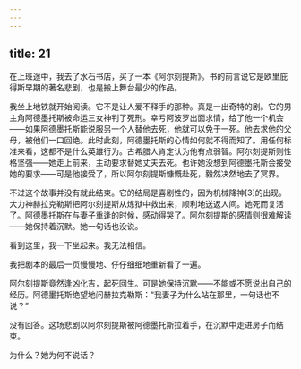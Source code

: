 ```yaml
---
---
---
```

title: 21
---




在上班途中，我去了水石书店，买了一本《阿尔刻提斯》。书的前言说它是欧里庇得斯早期的著名悲剧，也是搬上舞台最少的作品。

我坐上地铁就开始阅读。它不是让人爱不释手的那种。真是一出奇特的剧。它的男主角阿德墨托斯被命运三女神判了死刑。幸亏阿波罗出面求情，给了他一个机会——如果阿德墨托斯能说服另一个人替他去死，他就可以免于一死。他去求他的父母，被他们一口回绝。此时此刻，阿德墨托斯的心情如何就不得而知了。用任何标准来看，这都不是什么英雄行为。古希腊人肯定认为他有点弱智。阿尔刻提斯则性格坚强——她走上前来，主动要求替她丈夫去死。也许她没想到阿德墨托斯会接受她的要求——可是他接受了，所以阿尔刻提斯慷慨赴死，毅然决然地去了冥界。

不过这个故事并没有就此结束。它的结局是喜剧性的，因为机械降神[3]的出现。大力神赫拉克勒斯把阿尔刻提斯从炼狱中救出来，顺利地送返人间。她死而复活了。阿德墨托斯在与妻子重逢的时候，感动得哭了。阿尔刻提斯的感情则很难解读——她保持着沉默。她一句话也没说。

看到这里，我一下坐起来。我无法相信。

我把剧本的最后一页慢慢地、仔仔细细地重新看了一遍。

阿尔刻提斯竟然逢凶化吉，起死回生。可是她保持沉默——不能或不愿说出自己的经历。阿德墨托斯绝望地问赫拉克勒斯：“我妻子为什么站在那里，一句话也不说？”

没有回答。这场悲剧以阿尔刻提斯被阿德墨托斯拉着手，在沉默中走进房子而结束。

为什么？她为何不说话？